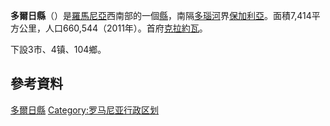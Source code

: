 {{Romanian counties infobox
|name=Dolj
|coa=RO Dolj county COA.svg
|map=Dolj.png
|Historic region=Lesser Wallachia
|lDevelopment region=[[Sud-Vest_(development_region)|Sud-Vest]]
|capital=Craiova
|ind=DJ
|population=660,544
|asof=2011
|density=99
|area=7,414
|webc=http://www.cjdolj.ro/
|webp=http://www.prefecturadolj.ro/
|telpref=51
}}
'''多爾日縣'''（{{lang-ro|'''Judeţul Dolj'''}}）是[[羅馬尼亞|羅馬尼亞]]西南部的一個[[羅馬尼亞行政區劃|縣]]，南隔[[多瑙河|多瑙河]]界[[保加利亞|保加利亞]]。面積7,414平方公里，人口660,544（2011年）。首府[[克拉約瓦|克拉約瓦]]。

下設3市、4镇、104鄉。

== 參考資料 ==
{{Reflist}}

{{羅馬尼亞行政區劃}}
{{Dolj County}}

{{DEFAULTSORT:Dolj}}
[[Category:多爾日縣|]]
[[Category:罗马尼亚行政区划|Category:罗马尼亚行政区划]]